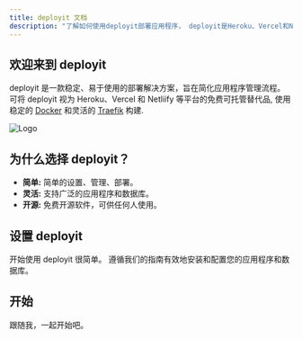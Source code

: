 ---
title: deployit 文档
description: "了解如何使用deployit部署应用程序， deployit是Heroku、Vercel和Netlify的开源替代品。"
---


## 欢迎来到 deployit

deployit 是一款稳定、易于使用的部署解决方案，旨在简化应用程序管理流程。 可将 deployit 视为 Heroku、Vercel 和 Netliify 等平台的免费可托管替代品, 使用稳定的 [Docker](https://www.docker.com/) 和灵活的 [Traefik](https://traefik.io/) 构建.

![Logo](/logo.png)

## 为什么选择 deployit？

- **简单:** 简单的设置、管理、部署。
- **灵活:** 支持广泛的应用程序和数据库。
- **开源:** 免费开源软件，可供任何人使用。

## 设置 deployit

开始使用 deployit 很简单。 遵循我们的指南有效地安装和配置您的应用程序和数据库。

## 开始

跟随我，一起开始吧。

<Cards >

<Card
  title="安装"
  description="了解如何安装 deployit。"
  href="/cn/docs/core/get-started/installation"
/>

<Card
  title="应用"
  description="了解如何部署应用程序。"
href="/cn/docs/core/application/overview"
/>

<Card
  title="数据库"
  description="了解如何部署数据库。"
  href="/cn/docs/core/databases/overview"
/>

<Card
  title="Traefik"
  description="了解如何部署 Traefik。"
  href="/cn/docs/core/traefik/overview"
/>
   
</Cards>

